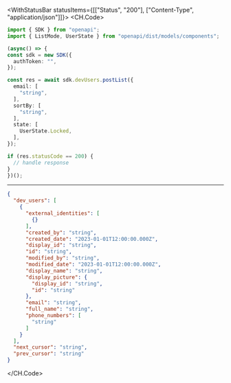 

<WithStatusBar statusItems={[["Status", "200"], ["Content-Type", "application/json"]]}>
  <CH.Code>
  ```typescript PostList.ts
  import { SDK } from "openapi";
import { ListMode, UserState } from "openapi/dist/models/components";

(async() => {
  const sdk = new SDK({
    authToken: "",
  });

  const res = await sdk.devUsers.postList({
    email: [
      "string",
    ],
    sortBy: [
      "string",
    ],
    state: [
      UserState.Locked,
    ],
  });

  if (res.statusCode == 200) {
    // handle response
  }
})();
  ```
  ---

  ```json Example Response
  {
    "dev_users": [
      {
        "external_identities": [
          {}
        ],
        "created_by": "string",
        "created_date": "2023-01-01T12:00:00.000Z",
        "display_id": "string",
        "id": "string",
        "modified_by": "string",
        "modified_date": "2023-01-01T12:00:00.000Z",
        "display_name": "string",
        "display_picture": {
          "display_id": "string",
          "id": "string"
        },
        "email": "string",
        "full_name": "string",
        "phone_numbers": [
          "string"
        ]
      }
    ],
    "next_cursor": "string",
    "prev_cursor": "string"
  }
  ```
  </CH.Code>
</WithStatusBar>
